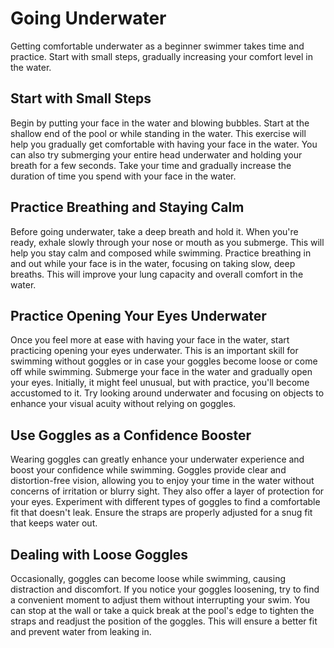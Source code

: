 # Going Underwater

Getting comfortable underwater as a beginner swimmer takes time and practice. Start with small steps, gradually increasing your comfort level in the water.

## Start with Small Steps

Begin by putting your face in the water and blowing bubbles. Start at the shallow end of the pool or while standing in the water. This exercise will help you gradually get comfortable with having your face in the water. You can also try submerging your entire head underwater and holding your breath for a few seconds. Take your time and gradually increase the duration of time you spend with your face in the water.

## Practice Breathing and Staying Calm

Before going underwater, take a deep breath and hold it. When you're ready, exhale slowly through your nose or mouth as you submerge. This will help you stay calm and composed while swimming. Practice breathing in and out while your face is in the water, focusing on taking slow, deep breaths. This will improve your lung capacity and overall comfort in the water.

## Practice Opening Your Eyes Underwater

Once you feel more at ease with having your face in the water, start practicing opening your eyes underwater. This is an important skill for swimming without goggles or in case your goggles become loose or come off while swimming. Submerge your face in the water and gradually open your eyes. Initially, it might feel unusual, but with practice, you'll become accustomed to it. Try looking around underwater and focusing on objects to enhance your visual acuity without relying on goggles.

## Use Goggles as a Confidence Booster

Wearing goggles can greatly enhance your underwater experience and boost your confidence while swimming. Goggles provide clear and distortion-free vision, allowing you to enjoy your time in the water without concerns of irritation or blurry sight. They also offer a layer of protection for your eyes. Experiment with different types of goggles to find a comfortable fit that doesn't leak. Ensure the straps are properly adjusted for a snug fit that keeps water out.

## Dealing with Loose Goggles

Occasionally, goggles can become loose while swimming, causing distraction and discomfort. If you notice your goggles loosening, try to find a convenient moment to adjust them without interrupting your swim. You can stop at the wall or take a quick break at the pool's edge to tighten the straps and readjust the position of the goggles. This will ensure a better fit and prevent water from leaking in.